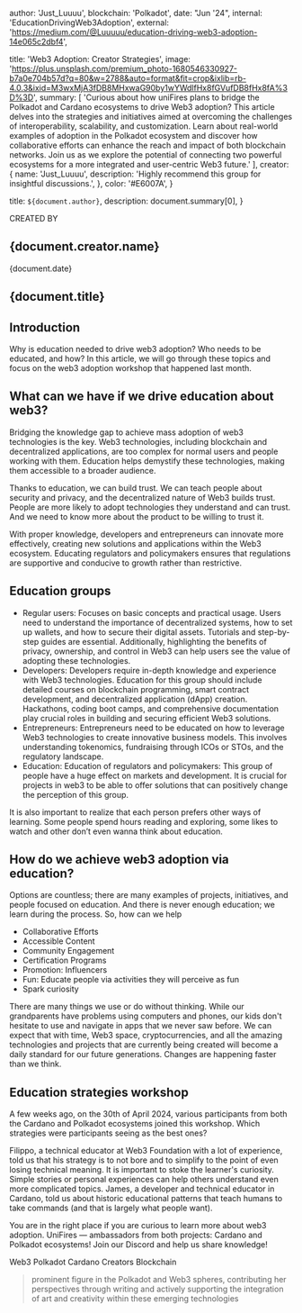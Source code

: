 

  author: 'Just_Luuuu',
  blockchain: 'Polkadot',
  date: "Jun '24",
  internal: 'EducationDrivingWeb3Adoption',
  external: 'https://medium.com/@Luuuuu/education-driving-web3-adoption-14e065c2dbf4',

  title: 'Web3 Adoption: Creator Strategies',
  image: 'https://plus.unsplash.com/premium_photo-1680546330927-b7a0e704b57d?q=80&w=2788&auto=format&fit=crop&ixlib=rb-4.0.3&ixid=M3wxMjA3fDB8MHxwaG90by1wYWdlfHx8fGVufDB8fHx8fA%3D%3D',
  summary: [
    'Curious about how uniFires plans to bridge the Polkadot and Cardano ecosystems to drive Web3 adoption? This article delves into the strategies and initiatives aimed at overcoming the challenges of interoperability, scalability, and customization. Learn about real-world examples of adoption in the Polkadot ecosystem and discover how collaborative efforts can enhance the reach and impact of both blockchain networks. Join us as we explore the potential of connecting two powerful ecosystems for a more integrated and user-centric Web3 future.'
  ],
  creator: {
    name: 'Just_Luuuu',
    description: 'Highly recommend this group for insightful discussions.',
  },
  color: '#E6007A',
}


title: `${document.author}`,
description: document.summary[0],
}

<div className='lg:mt-48 mt-12' />
<div className='justify-center w-full text-center'>

<p>CREATED BY</p>
<h2 className='text-4xl font-bold'>{document.creator.name}</h2>

<p className='mt-4 mb-4 text-gray-400'>{document.date}</p>

<h2 className='text-2xl font-semibold mt-6'>
{document.title}
</h2>
</div>


## Introduction

Why is education needed to drive web3 adoption? Who needs to be educated, and how? In this article, we will go through these topics and focus on the web3 adoption workshop that happened last month.


## What can we have if we drive education about web3?

Bridging the knowledge gap to achieve mass adoption of web3 technologies is the key. Web3 technologies, including blockchain and decentralized applications, are too complex for normal users and people working with them. Education helps demystify these technologies, making them accessible to a broader audience.

Thanks to education, we can build trust. We can teach people about security and privacy, and the decentralized nature of Web3 builds trust. People are more likely to adopt technologies they understand and can trust. And we need to know more about the product to be willing to trust it.

With proper knowledge, developers and entrepreneurs can innovate more effectively, creating new solutions and applications within the Web3 ecosystem. Educating regulators and policymakers ensures that regulations are supportive and conducive to growth rather than restrictive.

## Education groups

* Regular users: Focuses on basic concepts and practical usage. Users need to understand the importance of decentralized systems, how to set up wallets, and how to secure their digital assets. Tutorials and step-by-step guides are essential. Additionally, highlighting the benefits of privacy, ownership, and control in Web3 can help users see the value of adopting these technologies.
* Developers: Developers require in-depth knowledge and experience with Web3 technologies. Education for this group should include detailed courses on blockchain programming, smart contract development, and decentralized application (dApp) creation. Hackathons, coding boot camps, and comprehensive documentation play crucial roles in building and securing efficient Web3 solutions.
* Entrepreneurs: Entrepreneurs need to be educated on how to leverage Web3 technologies to create innovative business models. This involves understanding tokenomics, fundraising through ICOs or STOs, and the regulatory landscape.
* Education: Education of regulators and policymakers: This group of people have a huge effect on markets and development. It is crucial for projects in web3 to be able to offer solutions that can positively change the perception of this group.

It is also important to realize that each person prefers other ways of learning. Some people spend hours reading and exploring, some likes to watch and other don’t even wanna think about education.


## How do we achieve web3 adoption via education?
Options are countless; there are many examples of projects, initiatives, and people focused on education. And there is never enough education; we learn during the process. So, how can we help

* Collaborative Efforts
* Accessible Content
* Community Engagement
* Certification Programs
* Promotion: Influencers
* Fun: Educate people via activities they will perceive as fun
* Spark curiosity

There are many things we use or do without thinking. While our grandparents have problems using computers and phones, our kids don't hesitate to use and navigate in apps that we never saw before. We can expect that with time, Web3 space, cryptocurrencies, and all the amazing technologies and projects that are currently being created will become a daily standard for our future generations. Changes are happening faster than we think.

## Education strategies workshop

A few weeks ago, on the 30th of April 2024, various participants from both the Cardano and Polkadot ecosystems joined this workshop. Which strategies were participants seeing as the best ones?

Filippo, a technical educator at Web3 Foundation with a lot of experience, told us that his strategy is to not bore and to simplify to the point of even losing technical meaning. It is important to stoke the learner's curiosity. Simple stories or personal experiences can help others understand even more complicated topics. James, a developer and technical educator in Cardano, told us about historic educational patterns that teach humans to take commands (and that is largely what people want).

You are in the right place if you are curious to learn more about web3 adoption. UniFires — ambassadors from both projects: Cardano and Polkadot ecosystems! Join our Discord and help us share knowledge!


<TagList>
<TagListItem>Web3</TagListItem>
<TagListItem>Polkadot</TagListItem>
<TagListItem>Cardano</TagListItem>
<TagListItem>Creators</TagListItem>
<TagListItem>Blockchain</TagListItem>

</TagList>


<Blockquote
  author={{ name: 'Just_Luuuu', role: 'Polkadot Senior Ambassador' }}
  image={{ src: headshot }}
>
prominent figure in the Polkadot and Web3 spheres, contributing her perspectives through writing and actively supporting the integration of art and creativity within these emerging technologies
</Blockquote>

<ContactSection />
